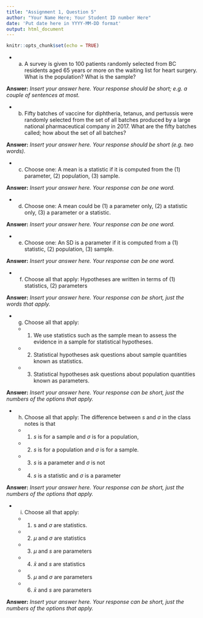 ```yaml
---
title: "Assignment 1, Question 5"
author: "Your Name Here; Your Student ID number Here"
date: 'Put date here in YYYY-MM-DD format'
output: html_document
---
```


```r
knitr::opts_chunk$set(echo = TRUE)
```

* a. A survey is given to 100 patients randomly selected from 
BC residents aged 65 years or more on the waiting list for heart surgery. What is the population? What is the sample?

**Answer:**
*Insert your answer here. Your response should be short; e.g. a couple of sentences at most.*

* b. Fifty batches of vaccine for diphtheria, tetanus, and pertussis were randomly selected from the set of all batches produced by a large national pharmaceutical company in 2017. What are the fifty batches called; how about the set of all batches? 

**Answer:**  *Insert your answer here. Your response should be short (e.g. two words).*

* c. Choose one: A mean is a statistic if it is computed from the (1) parameter, (2) population, (3) sample.

**Answer:** *Insert your answer here. Your response can be one word.*

* d. Choose one: A mean could be (1) a parameter only, (2) a statistic only, (3) a parameter or a statistic.

**Answer:** *Insert your answer here. Your response can be one word.*

* e. Choose one: An SD is a parameter if it is computed from a (1) statistic, (2) population, (3) sample.

**Answer:** *Insert your answer here. Your response can be one word.*

* f. Choose all that apply: Hypotheses are written in terms of (1) statistics, (2) parameters 

**Answer:** *Insert your answer here. Your response can be short, just the words that apply.*
 
* g. Choose all that apply:   
    + (1) We use statistics such as the sample mean to assess the evidence in a sample for statistical hypotheses.
    + (2) Statistical hypotheses ask questions about sample quantities known as statistics.
    + (3) Statistical hypotheses ask questions about population quantities known as parameters.

**Answer:** *Insert your answer here. Your response can be short, just the numbers of the options that apply.*  
    
* h. Choose all that apply: The difference between $s$ and $\sigma$ in the class notes is that
    + (1) $s$ is for a sample and $\sigma$ is for a population, 
    + (2) $s$ is for a population and $\sigma$ is for a sample.
    + (3) $s$ is a parameter and $\sigma$ is not
    + (4) $s$ is a statistic and $\sigma$ is a parameter

**Answer:** *Insert your answer here. Your response can be short, just the numbers of the options that apply.*  
    
* i. Choose all that apply: 
    + (1) s and $\sigma$ are statistics.
    + (2) $\mu$ and $\sigma$ are statistics
    + (3) $\mu$ and $s$ are parameters
    + (4) $\bar{x}$ and $s$ are statistics
    + (5) $\mu$ and $\sigma$ are parameters
    + (6) $\bar{x}$ and $s$ are parameters
    
**Answer:** *Insert your answer here. Your response can be short, just the numbers of the options that apply.*  
    
